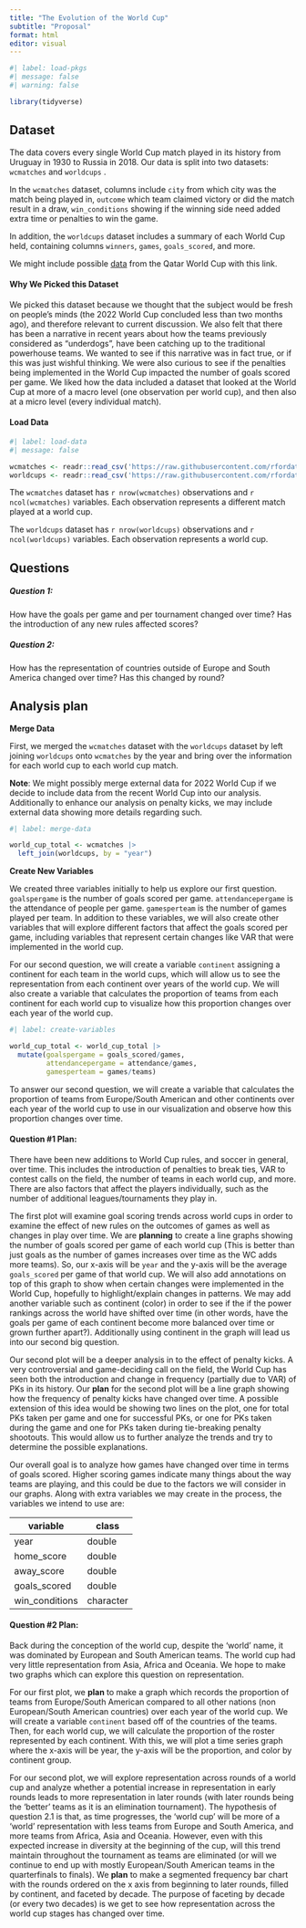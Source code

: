 ```yaml
---
title: "The Evolution of the World Cup"
subtitle: "Proposal"
format: html
editor: visual
---
```


```r
#| label: load-pkgs
#| message: false
#| warning: false

library(tidyverse)
```

## Dataset

The data covers every single World Cup match played in its history from Uruguay in 1930 to Russia in 2018. Our data is split into two datasets: `wcmatches` and `worldcups` .

In the `wcmatches` dataset, columns include `city` from which city was the match being played in, `outcome` which team claimed victory or did the match result in a draw, `win_conditions` showing if the winning side need added extra time or penalties to win the game.

In addition, the `worldcups` dataset includes a summary of each World Cup held, containing columns `winners`, `games`, `goals_scored`, and more.

We might include possible [data](https://www.kaggle.com/datasets/die9origephit/fifa-world-cup-2022-complete-dataset) from the Qatar World Cup with this link.

#### Why We Picked this Dataset

We picked this dataset because we thought that the subject would be fresh on people's minds (the 2022 World Cup concluded less than two months ago), and therefore relevant to current discussion. We also felt that there has been a narrative in recent years about how the teams previously considered as "underdogs", have been catching up to the traditional powerhouse teams. We wanted to see if this narrative was in fact true, or if this was just wishful thinking. We were also curious to see if the penalties being implemented in the World Cup impacted the number of goals scored per game. We liked how the data included a dataset that looked at the World Cup at more of a macro level (one observation per world cup), and then also at a micro level (every individual match).

#### Load Data

```r
#| label: load-data
#| message: false

wcmatches <- readr::read_csv('https://raw.githubusercontent.com/rfordatascience/tidytuesday/master/data/2022/2022-11-29/wcmatches.csv')
worldcups <- readr::read_csv('https://raw.githubusercontent.com/rfordatascience/tidytuesday/master/data/2022/2022-11-29/worldcups.csv')
```

The `wcmatches` dataset has `r nrow(wcmatches)` observations and `r ncol(wcmatches)` variables. Each observation represents a different match played at a world cup.

The `worldcups` dataset has `r nrow(worldcups)` observations and `r ncol(worldcups)` variables. Each observation represents a world cup.

## Questions

##### Question 1:

How have the goals per game and per tournament changed over time? Has the introduction of any new rules affected scores?

##### Question 2:

How has the representation of countries outside of Europe and South America changed over time? Has this changed by round?

## Analysis plan

**Merge Data**

First, we merged the `wcmatches` dataset with the `worldcups` dataset by left joining `worldcups` onto `wcmatches` by the year and bring over the information for each world cup to each world cup match.

**Note**: We might possibly merge external data for 2022 World Cup if we decide to include data from the recent World Cup into our analysis. Additionally to enhance our analysis on penalty kicks, we may include external data showing more details regarding such.

```r
#| label: merge-data

world_cup_total <- wcmatches |>
  left_join(worldcups, by = "year")
```

**Create New Variables**

We created three variables initially to help us explore our first question. `goalspergame` is the number of goals scored per game. `attendancepergame` is the attendance of people per game. `gamesperteam` is the number of games played per team. In addition to these variables, we will also create other variables that will explore different factors that affect the goals scored per game, including variables that represent certain changes like VAR that were implemented in the world cup.

For our second question, we will create a variable `continent` assigning a continent for each team in the world cups, which will allow us to see the representation from each continent over years of the world cup. We will also create a variable that calculates the proportion of teams from each continent for each world cup to visualize how this proportion changes over each year of the world cup.

```r
#| label: create-variables

world_cup_total <- world_cup_total |>
  mutate(goalspergame = goals_scored/games,
         attendancepergame = attendance/games,
         gamesperteam = games/teams)
```

To answer our second question, we will create a variable that calculates the proportion of teams from Europe/South American and other continents over each year of the world cup to use in our visualization and observe how this proportion changes over time.

#### Question #1 Plan:

There have been new additions to World Cup rules, and soccer in general, over time. This includes the introduction of penalties to break ties, VAR to contest calls on the field, the number of teams in each world cup, and more. There are also factors that affect the players individually, such as the number of additional leagues/tournaments they play in.

The first plot will examine goal scoring trends across world cups in order to examine the effect of new rules on the outcomes of games as well as changes in play over time. We are **planning** to create a line graphs showing the number of goals scored per game of each world cup (This is better than just goals as the number of games increases over time as the WC adds more teams). So, our x-axis will be `year` and the y-axis will be the average `goals_scored` per game of that world cup. We will also add annotations on top of this graph to show when certain changes were implemented in the World Cup, hopefully to highlight/explain changes in patterns. We may add another variable such as continent (color) in order to see if the if the power rankings across the world have shifted over time (in other words, have the goals per game of each continent become more balanced over time or grown further apart?). Additionally using continent in the graph will lead us into our second big question.

Our second plot will be a deeper analysis in to the effect of penalty kicks. A very controversial and game-deciding call on the field, the World Cup has seen both the introduction and change in frequency (partially due to VAR) of PKs in its history. Our **plan** for the second plot will be a line graph showing how the frequency of penalty kicks have changed over time. A possible extension of this idea would be showing two lines on the plot, one for total PKs taken per game and one for successful PKs, or one for PKs taken during the game and one for PKs taken during tie-breaking penalty shootouts. This would allow us to further analyze the trends and try to determine the possible explanations.

Our overall goal is to analyze how games have changed over time in terms of goals scored. Higher scoring games indicate many things about the way teams are playing, and this could be due to the factors we will consider in our graphs. Along with extra variables we may create in the process, the variables we intend to use are:

| variable       | class     |
|----------------|-----------|
| year           | double    |
| home_score     | double    |
| away_score     | double    |
| goals_scored   | double    |
| win_conditions | character |

#### Question #2 Plan:

Back during the conception of the world cup, despite the 'world' name, it was dominated by European and South American teams. The world cup had very little representation from Asia, Africa and Oceania. We hope to make two graphs which can explore this question on representation. 

For our first plot, we **plan** to make a graph which records the proportion of teams from Europe/South American compared to all other nations (non European/South American countries) over each year of the world cup. We will create a variable `continent` based off of the countries of the teams. Then, for each world cup, we will calculate the proportion of the roster represented by each continent. With this, we will plot a time series graph where the x-axis will be year, the y-axis will be the proportion, and color by continent group.

For our second plot, we will explore representation across rounds of a world cup and analyze whether a potential increase in representation in early rounds leads to more representation in later rounds (with later rounds being the 'better' teams as it is an elimination tournament). The hypothesis of question 2.1 is that, as time progresses, the 'world cup' will be more of a 'world' representation with less teams from Europe and South America, and more teams from Africa, Asia and Oceania. However, even with this expected increase in diversity at the beginning of the cup, will this trend maintain throughout the tournament as teams are eliminated (or will we continue to end up with mostly European/South American teams in the quarterfinals to finals). We **plan** to make a segmented frequency bar chart with the rounds ordered on the x axis from beginning to later rounds, filled by continent, and faceted by decade. The purpose of faceting by decade (or every two decades) is we get to see how representation across the world cup stages has changed over time.
